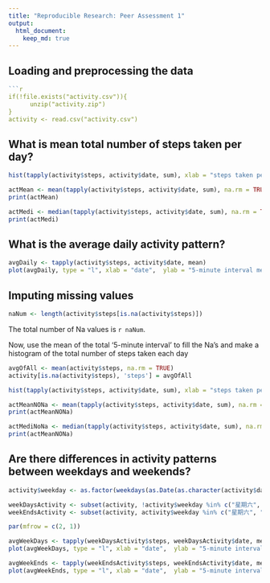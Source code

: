 ```yaml
---
title: "Reproducible Research: Peer Assessment 1"
output: 
  html_document:
    keep_md: true
---
```



## Loading and preprocessing the data

```r

```r
if(!file.exists("activity.csv")){
      unzip("activity.zip")
}
activity <- read.csv("activity.csv")

```

## What is mean total number of steps taken per day?

```r
hist(tapply(activity$steps, activity$date, sum), xlab = "steps taken per day", main = "Histogram of the total number of steps taken each day")

actMean <- mean(tapply(activity$steps, activity$date, sum), na.rm = TRUE)
print(actMean)

actMedi <- median(tapply(activity$steps, activity$date, sum), na.rm = TRUE)
print(actMedi)

```



## What is the average daily activity pattern?
```r
avgDaily <- tapply(activity$steps, activity$date, mean)
plot(avgDaily, type = "l", xlab = "date",  ylab = "5-minute interval mean")

```


## Imputing missing values
```r
naNum <- length(activity$steps[is.na(activity$steps)])

```
The total number of Na values is `r naNum`.

Now, use the mean of the total '5-minute interval' to fill the Na's and make a histogram of the total number of steps taken each day 

```r
avgOfAll <- mean(activity$steps, na.rm = TRUE)
activity[is.na(activity$steps), 'steps'] = avgOfAll

hist(tapply(activity$steps, activity$date, sum), xlab = "steps taken per day", main = "Histogram of the total number of steps taken each day after Na's filled")

actMeanNONa <- mean(tapply(activity$steps, activity$date, sum), na.rm = TRUE)
print(actMeanNONa)

actMediNoNa <- median(tapply(activity$steps, activity$date, sum), na.rm = TRUE)
print(actMeanNONa)
```




## Are there differences in activity patterns between weekdays and weekends?
```r
activity$weekday <- as.factor(weekdays(as.Date(as.character(activity$date))))

weekDaysActivity <- subset(activity, !activity$weekday %in% c("星期六", "星期天"))
weekEndsActivity <- subset(activity, activity$weekday %in% c("星期六", "星期天"))

par(mfrow = c(2, 1))

avgWeekDays <- tapply(weekDaysActivity$steps, weekDaysActivity$date, mean)
plot(avgWeekDays, type = "l", xlab = "date",  ylab = "5-minute interval mean", main = "WorkDays")

avgWeekEnds <- tapply(weekEndsActivity$steps, weekEndsActivity$date, mean)
plot(avgWeekEnds, type = "l", xlab = "date",  ylab = "5-minute interval mean", main = "WorkEnds")
```

